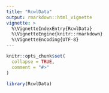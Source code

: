 ```yaml
---
title: "RcwlData"
output: rmarkdown::html_vignette
vignette: >
  %\VignetteIndexEntry{RcwlData}
  %\VignetteEngine{knitr::rmarkdown}
  %\VignetteEncoding{UTF-8}
---
```


```r
knitr::opts_chunk$set(
  collapse = TRUE,
  comment = "#>"
)
```

```r
library(RcwlData)
```
